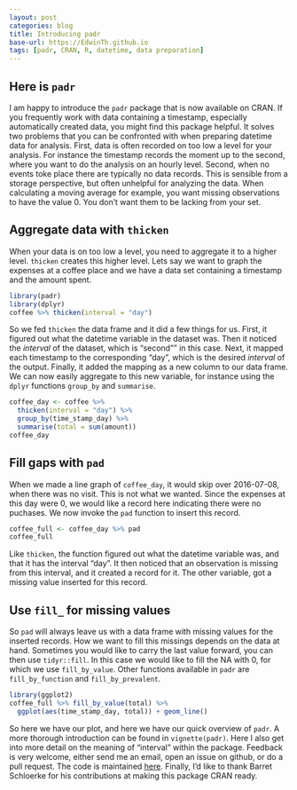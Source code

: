 ```yaml
---
layout: post
categories: blog
title: Introducing padr
base-url: https://EdwinTh.github.io
tags: [padr, CRAN, R, datetime, data preparation]
---
```


## Here is `padr`

I am happy to introduce the `padr` package that is now available on CRAN. If you frequently work with data containing a timestamp, especially automatically created data, you might find this package helpful. It solves two problems that you can be confronted with when preparing datetime data for analysis. First, data is often recorded on too low a level for your analysis. For instance the timestamp records the moment up to the second, where you want to do the analysis on an hourly level. Second, when no events toke place there are typically no data records. This is sensible from a storage perspective, but often unhelpful for analyzing the data. When calculating a moving average for example, you want missing observations to have the value 0. You don't want them to be lacking from your set.

## Aggregate data with `thicken`

When your data is on too low a level, you need to aggregate it to a higher level. `thicken` creates this higher level. Lets say we want to graph the expenses at a coffee place and we have a data set containing a timestamp and the amount spent. 

```r
library(padr)
library(dplyr)
coffee %>% thicken(interval = "day")
```

So we fed `thicken` the data frame and it did a few things for us. First, it figured out what the datetime variable in the dataset was. Then it noticed the *interval* of the dataset, which is "second"" in this case. Next, it mapped each timestamp to the corresponding "day", which is the desired *interval* of the output. Finally, it added the mapping as a new column to our data frame. We can now easily aggregate to this new variable, for instance using  the `dplyr` functions `group_by` and `summarise`.

```r
coffee_day <- coffee %>% 
  thicken(interval = "day") %>% 
  group_by(time_stamp_day) %>% 
  summarise(total = sum(amount))
coffee_day
```

## Fill gaps with `pad`
When we made a line graph of `coffee_day`, it would skip over 2016-07-08, when there was no visit. This is not what we wanted. Since the expenses at this day were 0, we would like a record here indicating there were no puchases. We now invoke the `pad` function to insert this record.

```r
coffee_full <- coffee_day %>% pad
coffee_full
```

Like `thicken`, the function figured out what the datetime variable was, and that it has the interval "day". It then noticed that an observation is missing from this interval, and it created a record for it. The other variable, got a missing value inserted for this record. 

## Use `fill_` for missing values

So `pad` will always leave us with a data frame with missing values for the inserted records. How we want to fill this missings depends on the data at hand. Sometimes you would like to carry the last value forward, you can then use `tidyr::fill`. In this case we would like to fill the NA with 0, for which we use `fill_by_value`. Other functions available in `padr` are `fill_by_function` and `fill_by_prevalent`.

```r
library(ggplot2)
coffee_full %>% fill_by_value(total) %>% 
  ggplot(aes(time_stamp_day, total)) + geom_line()
```

So here we have our plot, and here we have our quick overview of `padr`. A more thorough introduction can be found in `vignette(padr)`. Here I also get into more detail on the meaning of "interval" within the package. Feedback is very welcome, either send me an email, open an issue on github, or do a pull request. The code is maintained [here](https://github.com/edwinth/padr). Finally, I'd like to thank Barret Schloerke for his contributions at making this package CRAN ready.

